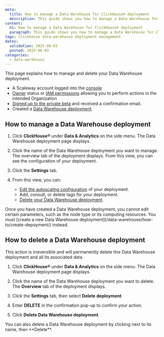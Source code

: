```yaml
---
meta:
  title: How to manage a Data Warehouse for ClickHouse® deployment
  description: This guide shows you how to manage a Data Warehouse for ClickHouse® deployment using the Scaleway console.
content:
  h1: How to manage a Data Warehouse for ClickHouse® deployment
  paragraph: This guide shows you how to manage a Data Warehouse for ClickHouse® deployment using the Scaleway console.
tags: clickhouse data-warehouse deployment management
dates:
  validation: 2025-06-03
  posted: 2025-06-03
categories:
  - data-warehouse
---
```


This page explains how to manage and delete your Data Warehouse deployment.

<Macro id="requirements" />

- A Scaleway account logged into the [console](https://console.scaleway.com)
- [Owner](/iam/concepts/#owner) status or [IAM permissions](/iam/concepts/#permission) allowing you to perform actions in the intended Organization
- [Signed up to the private beta](https://www.scaleway.com/fr/betas/) and received a confirmation email.
- Created a [Data Warehouse deployment](/data-warehouse/how-to/create-deployment/)

## How to manage a Data Warehouse deployment

1. Click **ClickHouse®** under **Data & Analytics** on the side menu. The Data Warehouse deployment page displays.

2. Click the name of the Data Warehouse deployment you want to manage. The overview tab of the deployment displays. From this view, you can see the configuration of your deployment.

3. Click the **Settings** tab.

4. From this view, you can:
    - [Edit the autoscaling configuration](/data-warehouse/how-to/edit-autoscaling/) of your deployment.
    - Add, consult, or delete tags for your deployment.
    - [Delete your Data Warehouse deployment](#how-to-delete-a-data-warehouse).

<Message type="note">
Once you have created a Data Warehouse deployment, you cannot edit certain parameters, such as the node type or its computing resources. You must [create a new Data Warehouse deployment](/data-warehouse/how-to/create-depoyment/) instead.
</Message>

## How to delete a Data Warehouse deployment

<Message type="important">
  This action is irreversible and will permanently delete this Data Warehouse deployment and all its associated data.
</Message>

1. Click **ClickHouse®** under **Data & Analytics** on the side menu. The Data Warehouse deployment page displays.

2. Click the name of the Data Warehouse deployment you want to delete. The **Overview** tab of the deployment displays.

3. Click the **Settings** tab, then select **Delete deployment**.

4. Enter **DELETE** in the confirmation pop-up to confirm your action.

5. Click **Delete Data Warehouse deployment**.

<Message type="note">
  You can also delete a Data Warehouse deployment by clicking <Icon name="more" /> next to its name, then **Delete**.
</Message>
